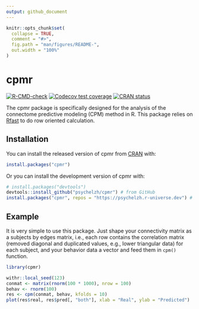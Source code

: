 ```yaml
---
output: github_document
---
```


<!-- README.md is generated from README.Rmd. Please edit that file -->

```r
knitr::opts_chunk$set(
  collapse = TRUE,
  comment = "#>",
  fig.path = "man/figures/README-",
  out.width = "100%"
)
```

# cpmr

<!-- badges: start -->
[![R-CMD-check](https://github.com/psychelzh/cpmr/actions/workflows/R-CMD-check.yaml/badge.svg)](https://github.com/psychelzh/cpmr/actions/workflows/R-CMD-check.yaml)
[![Codecov test coverage](https://codecov.io/gh/psychelzh/cpmr/branch/main/graph/badge.svg)](https://app.codecov.io/gh/psychelzh/cpmr?branch=main)
[![CRAN status](https://www.r-pkg.org/badges/version/cpmr)](https://CRAN.R-project.org/package=cpmr)
<!-- badges: end -->

The cpmr package is specifically designed for the analysis of the connectome predictive modeling (CPM) method in R. This package relies on [Rfast](https://CRAN.R-project.org/package=Rfast) to do row oriented calculation.

## Installation

You can install the released version of cpmr from [CRAN](https://CRAN.R-project.org) with:

``` r
install.packages("cpmr")
```

Or you can install the development version of cpmr with:

``` r
# install.packages("devtools")
devtools::install_github("psychelzh/cpmr") # from GitHub
install.packages("cpmr", repos = "https://psychelzh.r-universe.dev") # from r-universe
```

## Example

It is very simple to use this package. Just shape your connectivity matrix as a subjects by edges matrix, i.e., each row contains the correlation matrix (removed diagonal and duplicated values, e.g., lower triangular data) for each subject, and your behavior data a vector and feed them in `cpm()` function.

```r
library(cpmr)

withr::local_seed(123)
conmat <- matrix(rnorm(100 * 1000), nrow = 100)
behav <- rnorm(100)
res <- cpm(conmat, behav, kfolds = 10)
plot(res$real, res$pred[, "both"], xlab = "Real", ylab = "Predicted")
```
